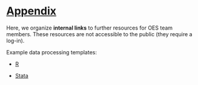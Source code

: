 # [Appendix](#appendix)

Here, we organize **internal links** to further resources for OES team members. These resources are not accessible to the public (they require a log-in).

Example data processing templates:

- [R](https://drive.google.com/drive/folders/1kzsXWhkZrOkVUGlFcmDccMIqWVUvprvV?usp=drive_link)

- [Stata](https://drive.google.com/drive/folders/1Gwv-ndU4bbnnjgQWli__y6NnztjrGlkd?usp=drive_link)
